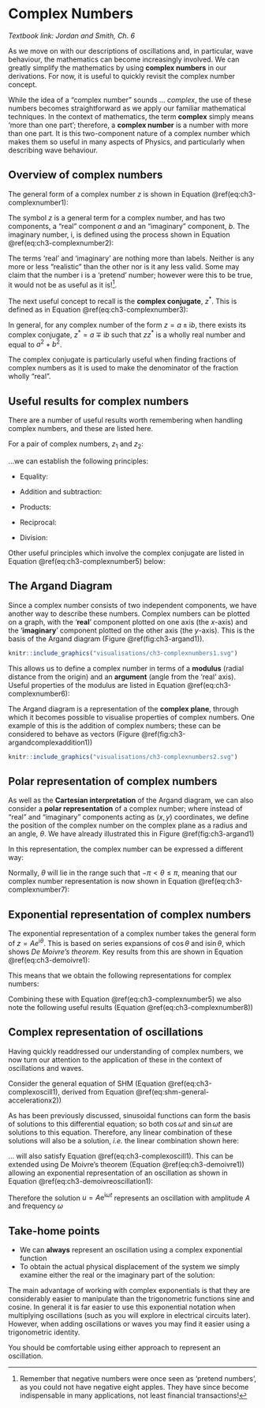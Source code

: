 # Complex Numbers {#sec:ch3-complexnumbers}

*Textbook link: Jordan and Smith, Ch. 6*

As we move on with our descriptions of oscillations and, in particular, wave behaviour, the mathematics can become increasingly involved.  We can greatly simplify the mathematics by using **complex numbers** in our derivations.  For now, it is useful to quickly revisit the complex number concept.

While the idea of a "complex number" sounds ... *complex*, the use of these numbers becomes straightforward as we apply our familiar mathematical techniques. In the context of mathematics, the term **complex** simply means 'more than one part'; therefore, a **complex number** is a number with more than one part.  It is this two-component nature of a complex number which makes them so useful in many aspects of Physics, and particularly when describing wave behaviour.

## Overview of complex numbers {#sec:ch3-complexoverview}

The general form of a complex number $z$ is shown in Equation \@ref(eq:ch3-complexnumber1):

\begin{equation}
z = a + \mathrm{i}b
(\#eq:ch3-complexnumber1)
\end{equation}

The symbol $z$ is a general term for a complex number, and has two components, a "real" component $a$ and an "imaginary" component, $b$.  The imaginary number, $\mathrm{i}$, is defined using the process shown in  Equation \@ref(eq:ch3-complexnumber2):

\begin{equation}
\begin{array}{rcl}
x^2 &=& -1 \\
x &=& \pm \mathrm{i}\\
i^2 &=& -1
\end{array}
(\#eq:ch3-complexnumber2)
\end{equation}

The terms 'real' and 'imaginary' are nothing more than labels. Neither is any more or less "realistic" than the other nor is it any less valid. Some may claim that the number $\mathrm{i}$ is a 'pretend' number; however were this to be true, it would not be as useful as it is!^[Remember that negative numbers were once seen as 'pretend numbers', as you could not have negative eight apples. They have since become indispensable in many applications, not least financial transactions!].

The next useful concept to recall is the **complex conjugate**, $z^*$. This is defined as in Equation \@ref(eq:ch3-complexnumber3):

\begin{equation}
\begin{array}{rcl}
z &=& a + \mathrm{i}b \\
z* &=& a - \mathrm{i}b \\
zz^* &=& a^2 + b^2
\end{array}
(\#eq:ch3-complexnumber3)
\end{equation}

In general, for any complex number of the form $z = a \pm \mathrm{i}b$, there exists its complex conjugate, $z^* = a \mp \mathrm{i}b$ such that $zz^*$ is a wholly real number and equal to $a^2 + b^2$.

The complex conjugate is particularly useful when finding fractions of complex numbers as it is used to make the denominator of the fraction wholly "real".

## Useful results for complex numbers {#sec:ch3-complexusefulresults}

There are a number of useful results worth remembering when handling complex numbers, and these are listed here.

For a pair of complex numbers, $z_1$ and $z_2$:

\begin{equation}
\begin{array}{rcl}
z_1 &=& a_1 + \mathrm{i}b_1 \\
z_2 &=& a_2 + \mathrm{i}b_2 
\end{array}
(\#eq:ch3-complexnumber4)
\end{equation}

...we can establish the following principles:

* Equality:

\begin{equation}
\textrm{If} \hspace{15pt} a_1 = a_2 \hspace{15pt} \textbf{and} \hspace{15pt} b_1 = b_2  \hspace{15pt} \textrm{then}  \hspace{15pt} z_1 = z_2
\end{equation}

* Addition and subtraction:

\begin{equation}
\begin{array}{rcl}
z_1 + z_2 &=& (a_1 + a_2) + \mathrm{i}(b_1 + b_2) \\
z_1 - z_2 &=& (a_1 - a_2) + \mathrm{i}(b_1 - b_2) \\
\end{array}
\end{equation}

* Products:

\begin{equation}
\begin{array}{rcl}
z_1 \times  z_2 &=& (a_1 + \mathrm{i}b_1) (a_2 + \mathrm{i}b_2) \\
 &=& (a_1 a_2 - b_1 b_2) + \mathrm{i}(a_1 b_2 + a_2 b_1) \\
\end{array}
\end{equation}

* Reciprocal:

\begin{equation}
\frac{1}{z} = \frac{z^* }{z z^* } = \frac{a - \mathrm{i}b }{a^2 + b^2 }
\end{equation}

* Division:

\begin{equation}
\frac{z_1}{z_2} = \frac{z_1 z_2^* }{z_2 z_2^* } = \frac{(a_1 a_2 + b_1 b_2) - \mathrm{i}(a_1 b_2 - a_2 b_1)}{a_2^2 + b_2^2 }
\end{equation}

Other useful principles which involve the complex conjugate are listed in Equation \@ref(eq:ch3-complexnumber5) below:

\begin{equation}
\begin{array}{rcl}
(z_1 + z_2)^* &=& z_1^* + z_2^*\\
(z_1  z_2)^* &=& z_1^* z_2^* \\
\left( \dfrac{z_1}{z_2} \right)^* &=& \dfrac{z_1^* }{z_2^* } \\
a = \mathrm{Re}(z) &=& \dfrac{1}{2}(z + z^* ) \\
b = \mathrm{Im}(z) &=& \dfrac{1}{2}(z - z^* ) 
\end{array}
(\#eq:ch3-complexnumber5)
\end{equation}


## The Argand Diagram {#sec:ch3-arganddiagram}

Since a complex number consists of two independent components, we have another way to describe these numbers. Complex numbers can be plotted on a graph, with the '**real**' component plotted on one axis (the $x$-axis) and the '**imaginary**' component plotted on the other axis (the $y$-axis). This is the basis of the Argand diagram (Figure \@ref(fig:ch3-argand1)).

```r
knitr::include_graphics("visualisations/ch3-complexnumbers1.svg")
```


This allows us to define a complex number in terms of a **modulus** (radial distance from the origin) and an **argument** (angle from the 'real' axis).  Useful properties of the modulus are listed in Equation \@ref(eq:ch3-complexnumber6):

\begin{equation}
\begin{array}{rcl}
|z^* | &=& |z| \\
zz^* &=& |z^2| \\
 |z_1 z_2| &=& |z_1 | |z_2| \\
|\dfrac{z_1}{z_2}| &=& \dfrac{|z_1|}{|z_2|} \\
\\
|z_1 + z_2| &\neq& |z_1 | + |z_2|
\end{array}
(\#eq:ch3-complexnumber6)
\end{equation}


The Argand diagram is a representation of the **complex plane**, through which it becomes possible to visualise properties of complex numbers.  One example of this is the addition of complex numbers; these can be considered to behave as vectors (Figure \@ref(fig:ch3-argandcomplexaddition1))

```r
knitr::include_graphics("visualisations/ch3-complexnumbers2.svg")
```

## Polar representation of complex numbers {#sec:ch3-polarcomplexnumbers}

As well as the **Cartesian interpretation** of the Argand diagram, we can also consider a **polar representation** of a complex number; where instead of "real" and "imaginary" components acting as $(x,y)$ coordinates, we define the position of the complex number on the complex plane as a radius and an angle, $\theta$.  We have already illustrated this in Figure \@ref(fig:ch3-argand1)

In this representation, the complex number can be expressed a different way:

\begin{equation}
\begin{array}{rcl}
& z = a + \mathrm{i}b & \\
& r = |z| = \sqrt{a^2 + b^2} & \\
a = r\cos \theta & b = r \sin \theta & \theta = \mathrm{arg} (z) = \arctan \left( \dfrac{b}{a} \right) \\
& z = r \cos \theta + \mathrm{i}|z| \sin \theta &
\end{array}
\end{equation}


Normally, $\theta$ will lie in the range such that $-\pi < \theta \leq \pi$, meaning that our complex number representation is now shown in Equation \@ref(eq:ch3-complexnumber7):

\begin{equation}
\begin{array}{c}
z = a + \mathrm{i}b = r \cos \theta + \mathrm{i} r \sin \theta \\
z = r \left( \cos \theta + \mathrm{i} \sin \theta \right)
\end{array}
(\#eq:ch3-complexnumber7)
\end{equation}

## Exponential representation of complex numbers {#sec:ch3-exponentialrepresentationcomplex}

The exponential representation of a complex number takes the general form of $z = Ae^{\mathrm{i}\theta}$. This is based on series expansions of $\cos \theta$ and $\mathrm{i}\sin \theta$, which shows *De Moivre's theorem*. Key results from this are shown in Equation \@ref(eq:ch3-demoivre1):

\begin{equation}
\begin{array}{rcl}
\mathrm{e}^{\mathrm{i}\theta} &= &\cos \theta + \mathrm{i}\sin \theta\\
\left( \mathrm{e}^{\mathrm{i}\theta} \right)^n &=& \left( \cos \theta + \mathrm{i}\sin \theta \right)^n = \mathrm{e}^{\mathrm{i}n\theta} \\
\left( \cos \theta + \mathrm{i}\sin \theta \right)^n &=&  \cos n\theta + \mathrm{i}\sin n \theta
\end{array}
(\#eq:ch3-demoivre1)
\end{equation}

This means that we obtain the following representations for complex numbers:

\begin{equation}
\begin{array}{c}
z = r \left( \cos \theta + \mathrm{i}\sin \theta \right) = r\mathrm{e}^{\mathrm{i}\theta}\\
z^* = r \left( \cos \theta - \mathrm{i}\sin \theta \right) = r\mathrm{e}^{-\mathrm{i}\theta}\\
\textrm{where:} \hspace{15pt} r = |z| \hspace{20pt} \theta = \textrm{arg}(z)
\end{array}
\end{equation}


Combining these with Equation \@ref(eq:ch3-complexnumber5) we also note the following useful results (Equation \@ref(eq:ch3-complexnumber8))

\begin{equation}
\begin{array}{rcl}
\cos \theta &=& \frac{1}{2} \left( \mathrm{e}^{\mathrm{i}\theta} + \mathrm{e}^{-\mathrm{i}\theta} \right)\\
\sin \theta &=& \frac{1}{2\mathrm{i}} \left( \mathrm{e}^{\mathrm{i}\theta} - \mathrm{e}^{-\mathrm{i}\theta} \right)\\
\end{array}
(\#eq:ch3-complexnumber8)
\end{equation}


## Complex representation of oscillations {#sec:ch3-complexreposcillation}

Having quickly readdressed our understanding of complex numbers, we now turn our attention to the application of these in the context of oscillations and waves.

Consider the general equation of SHM (Equation \@ref(eq:ch3-complexoscill1), derived from Equation \@ref(eq:shm-general-accelerationx2))

\begin{equation}
\frac{\mathrm{d}^2 u}{\mathrm{d} t^2 } + \omega^2 u = 0
(\#eq:ch3-complexoscill1)
\end{equation}

As has been previously discussed, sinusoidal functions can form the basis of solutions to this differential equation; so both $\cos \omega t$ and $\sin \omega t$ are solutions to this equation.  Therefore, any linear combination of these solutions will also be a solution, *i.e.* the linear combination shown here:

\begin{equation}
u = c_1 \cos \omega t + c_2 \sin \omega t
\end{equation}

... will also satisfy Equation \@ref(eq:ch3-complexoscill1).  This can be extended using De Moivre's theorem (Equation \@ref(eq:ch3-demoivre1)) allowing an exponential representation of an oscillation as shown in Equation \@ref(eq:ch3-demoivreoscillation1):

\begin{equation}
u = A (\cos \omega t + \mathrm{i} \sin \omega t) \equiv A \mathrm{e}^{\mathrm{i}\omega t}
(\#eq:ch3-demoivreoscillation1)
\end{equation}

Therefore the solution $u = A\mathrm{e}^{\mathrm{i}\omega t}$ represents an oscillation with amplitude $A$ and frequency $\omega$


## Take-home points

* We can **always** represent an oscillation using a complex exponential function
* To obtain the actual physical displacement of the system we simply examine either the real or the imaginary part of the solution:

\begin{equation}
\begin{array}{lrcl}
\textsf{Either:} & \textrm{displacement} &=& \mathrm{Re}(u) = A \cos \omega t \\
\textsf{or:} & \textrm{displacement} &=& \mathrm{Im}(u) = A \sin \omega t
\end{array}
\end{equation}

The main advantage of working with complex exponentials is that they are considerably easier to manipulate than the trigonometric functions sine and cosine.  In general it is far easier to use this exponential notation when multiplying oscillations (such as you will explore in electrical circuits later).  However, when adding oscillations or waves you may find it easier using a trigonometric identity.

You should be comfortable using either approach to represent an oscillation.





